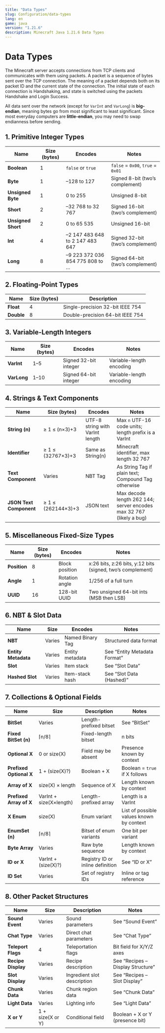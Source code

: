 ```yaml
---
title: "Data Types"
slug: Configuration/data-types
lang: en
game: java
version: "1.21.6"
description: Minecraft Java 1.21.6 Data Types
---
```


# Data Types

The Minecraft server accepts connections from TCP clients and communicates with them using packets. A packet is a sequence of bytes sent over the TCP connection. The meaning of a packet depends both on its packet ID and the current state of the connection. The initial state of each connection is Handshaking, and state is switched using the packets Handshake and Login Success.

All data sent over the network (except for `VarInt` and `VarLong`) is **big-endian**, meaning bytes go from most significant to least significant. Since most everyday computers are **little-endian**, you may need to swap endianness before sending.

## 1. Primitive Integer Types

| Name               | Size (bytes) | Encodes                         | Notes                             |
| ------------------ | ------------ | ------------------------------- | --------------------------------- |
| **Boolean**        | 1            | `false` or `true`               | `false` = `0x00`, `true` = `0x01` |
| **Byte**           | 1            | –128 to 127                     | Signed 8-bit (two’s complement)   |
| **Unsigned Byte**  | 1            | 0 to 255                        | Unsigned 8-bit                    |
| **Short**          | 2            | –32 768 to 32 767               | Signed 16-bit (two’s complement)  |
| **Unsigned Short** | 2            | 0 to 65 535                     | Unsigned 16-bit                   |
| **Int**            | 4            | –2 147 483 648 to 2 147 483 647 | Signed 32-bit (two’s complement)  |
| **Long**           | 8            | –9 223 372 036 854 775 808 to … | Signed 64-bit (two’s complement)  |

## 2. Floating-Point Types

| Name       | Size (bytes) | Description                      |
| ---------- | ------------ | -------------------------------- |
| **Float**  | 4            | Single-precision 32-bit IEEE 754 |
| **Double** | 8            | Double-precision 64-bit IEEE 754 |

## 3. Variable-Length Integers

| Name        | Size (bytes) | Encodes               | Notes                    |
| ----------- | ------------ | --------------------- | ------------------------ |
| **VarInt**  | 1–5          | Signed 32-bit integer | Variable-length encoding |
| **VarLong** | 1–10         | Signed 64-bit integer | Variable-length encoding |

## 4. Strings & Text Components

| Name                    | Size (bytes)       | Encodes                         | Notes                                                               |
| ----------------------- | ------------------ | ------------------------------- | ------------------------------------------------------------------- |
| **String (n)**          | ≥ 1 ≤ (n×3)+3      | UTF-8 string with VarInt length | Max `n` UTF-16 code units; length prefix is a VarInt                |
| **Identifier**          | ≥ 1 ≤ (32767×3)+3  | Same as String(n)               | Minecraft identifier, max length 32 767                             |
| **Text Component**      | Varies             | NBT Tag                         | As String Tag if plain text; Compound Tag otherwise                 |
| **JSON Text Component** | ≥ 1 ≤ (262144×3)+3 | JSON text                       | Max decode length 262 144; server encodes max 32 767 (likely a bug) |

## 5. Miscellaneous Fixed-Size Types

| Name         | Size (bytes) | Encodes        | Notes                                                      |
| ------------ | ------------ | -------------- | ---------------------------------------------------------- |
| **Position** | 8            | Block position | x:26 bits, z:26 bits, y:12 bits (signed, two’s complement) |
| **Angle**    | 1            | Rotation angle | 1/256 of a full turn                                       |
| **UUID**     | 16           | 128-bit UUID   | Two unsigned 64-bit ints (MSB then LSB)                    |

## 6. NBT & Slot Data

| Name                | Size   | Encodes          | Notes                        |
| ------------------- | ------ | ---------------- | ---------------------------- |
| **NBT**             | Varies | Named Binary Tag | Structured data format       |
| **Entity Metadata** | Varies | Entity metadata  | See “Entity Metadata Format” |
| **Slot**            | Varies | Item stack       | See “Slot Data”              |
| **Hashed Slot**     | Varies | Item-stack hash  | See “Slot Data (Hashed)”     |

## 7. Collections & Optional Fields

| Name                    | Size                    | Description                      | Notes                                    |
| ----------------------- | ----------------------- | -------------------------------- | ---------------------------------------- |
| **BitSet**              | Varies                  | Length-prefixed bitset           | See “BitSet”                             |
| **Fixed BitSet (n)**    | ⌈n/8⌉                   | Fixed-length bitset              | n bits                                   |
| **Optional X**          | 0 or size(X)            | Field may be absent              | Presence known by context                |
| **Prefixed Optional X** | 1 + (size(X)?)          | Boolean + X                      | Boolean = `true` if X follows            |
| **Array of X**          | size(X) × length        | Sequence of X                    | Length known by context                  |
| **Prefixed Array of X** | VarInt + size(X×length) | Length-prefixed array            | Length is a VarInt                       |
| **X Enum**              | size(X)                 | Enum variant                     | List of possible values known by context |
| **EnumSet (n)**         | ⌈n/8⌉                   | Bitset of enum variants          | One bit per variant                      |
| **Byte Array**          | Varies                  | Raw byte sequence                | Length known by context                  |
| **ID or X**             | VarInt + (size(X)?)     | Registry ID or inline definition | See “ID or X”                            |
| **ID Set**              | Varies                  | Set of registry IDs              | Inline or tag reference                  |

## 8. Other Packet Structures

| Name               | Size             | Description                 | Notes                             |
| ------------------ | ---------------- | --------------------------- | --------------------------------- |
| **Sound Event**    | Varies           | Sound parameters            | See “Sound Event”                 |
| **Chat Type**      | Varies           | Direct chat parameters      | See “Chat Type”                   |
| **Teleport Flags** | 4                | Teleportation flags         | Bit field for X/Y/Z axes          |
| **Recipe Display** | Varies           | Recipe description          | See “Recipes – Display Structure” |
| **Slot Display**   | Varies           | Ingredient slot description | See “Recipes – Slot Display”      |
| **Chunk Data**     | Varies           | Chunk region data           | See “Chunk Data”                  |
| **Light Data**     | Varies           | Lighting info               | See “Light Data”                  |
| **X or Y**         | 1 + size(X or Y) | Conditional field           | Boolean + X or Y (presence bit)   |
